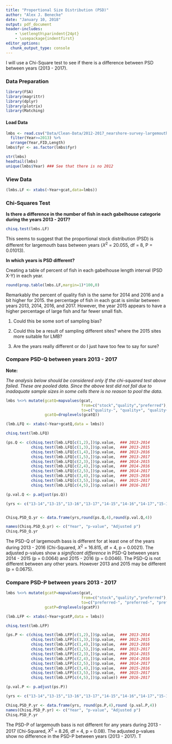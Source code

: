 ```yaml
---
title: "Proportional Size Distribution (PSD)"
author: "Alex J. Benecke"
date: "January 10, 2018"
output: pdf_document
header-includes:
    - \setlength\parindent{24pt}
    - \usepackage{indentfirst}
editor_options: 
  chunk_output_type: console
---
```


  I will use a Chi-Square test to see if there is a difference between PSD between years (2013 - 2017).

### Data Preparation

```r
library(FSA)
library(magrittr)
library(dplyr)
library(plotrix)
library(Matching)
```

#### Load Data
```r
lmbs <- read.csv("Data/Clean-Data/2012-2017_nearshore-survey-largemouth-bass_Stock_CLEAN.csv") %>%
  filter(Year>=2013) %>%
  arrange(Year,FID,Length)
lmbs$fyr <- as.factor(lmbs$fyr)

str(lmbs)
headtail(lmbs)
unique(lmbs$Year) ### See that there is no 2012
```

### View Data
```r
(lmbs.LF <- xtabs(~Year+gcat,data=lmbs))
```

### Chi-Squares Test
 
 **Is there a difference in the number of fish in each gabelhouse categorie during the years 2013 - 2017?**
 
```r
chisq.test(lmbs.LF)
```

  This seems to suggest that the proportional stock distribution (PSD) is different for largemouth bass between years ($X^{2}$ = 20.055, df = 8, P = 0.01013).
  
  
  **In which years is PSD different?**
  
  Creating a table of percent of fish in each gabelhouse length interval (PSD X-Y) in each year.
  
```r
round(prop.table(lmbs.LF,margin=1)*100,0)
```

  Remarkably the percent of quality fish is the same for 2014 and 2016 and a bit higher for 2015. the percentage of fish in each gcat is similar between years 2013, 2014, 2016, and 2017. However, the year 2015 appears to have a higher percentage of large fish and far fewer small fish. 


1) Could this be some sort of sampling bias?

2) Could this be a result of sampling different sites? where the 2015 sites more suitable for LMB?
  
3) Are the years really different or do I just have too few to say for sure?


### Compare PSD-Q between years 2013 - 2017

**Note:**

  *The analysis below should be considered only if the chi-squared test above failed. These are pooled data. Since the above test did not fail due to inadaquate sample sizes in some cells there is no reason to pool the data.* 

```r
lmbs %<>% mutate(gcatQ=mapvalues(gcat,
                                 from=c("stock","quality","preferred"),
                                 to=c("quality-", "quality+", "quality+")),
                 gcatQ=droplevels(gcatQ))

(lmb.LFQ <- xtabs(~Year+gcatQ,data = lmbs))

chisq.test(lmb.LFQ)
```

```r

(ps.Q <- c(chisq.test(lmb.LFQ[c(1,2),])$p.value,  ### 2013-2014
           chisq.test(lmb.LFQ[c(1,3),])$p.value,  ### 2013-2015
           chisq.test(lmb.LFQ[c(1,4),])$p.value,  ### 2013-2016
           chisq.test(lmb.LFQ[c(1,5),])$p.value,  ### 2013-2017
           chisq.test(lmb.LFQ[c(2,3),])$p.value,  ### 2014-2015
           chisq.test(lmb.LFQ[c(2,4),])$p.value,  ### 2014-2016
           chisq.test(lmb.LFQ[c(2,5),])$p.value,  ### 2014-2017
           chisq.test(lmb.LFQ[c(3,4),])$p.value,  ### 2015-2016
           chisq.test(lmb.LFQ[c(3,5),])$p.value,  ### 2015-2017
           chisq.test(lmb.LFQ[c(4,5),])$p.value)) ### 2016-2017

(p.val.Q <- p.adjust(ps.Q))

```

```r
(yrs <- c("13-14","13-15","13-16","13-17","14-15","14-16","14-17","15-16","15-17","16-17"))


Chisq.PSD_Q.yr <- data.frame(yrs,round(ps.Q,4),round(p.val.Q,4))

names(Chisq.PSD_Q.yr) <- c("Year", "p-value", "Adjusted p")
Chisq.PSD_Q.yr
```

  The PSD-Q of largemouth bass is different for at least one of the years during 2013 - 2016 (Chi-Squared, $X^{2}$ = 16.815, df = 4, p = 0.0021). The adjusted p-values show a *significant difference* in PSD-Q between years 2014 - 2015 (p = 0.0064) and 2015 - 2016 (p = 0.0046). The PSD-Q is not different between any other years. However 2013 and 2015 may be different (p = 0.0675).
  

### Compare PSD-P between years 2013 - 2017

```r
lmbs %<>% mutate(gcatP=mapvalues(gcat,
                                 from=c("stock","quality","preferred"),
                                 to=c("preferred-", "preferred-", "preferred+")),
                 gcatP=droplevels(gcatP))

(lmb.LFP <- xtabs(~Year+gcatP,data = lmbs))

chisq.test(lmb.LFP)
```

```r
(ps.P <- c(chisq.test(lmb.LFP[c(1,2),])$p.value,  ### 2013-2014
           chisq.test(lmb.LFP[c(1,3),])$p.value,  ### 2013-2015
           chisq.test(lmb.LFP[c(1,4),])$p.value,  ### 2013-2016
           chisq.test(lmb.LFP[c(1,5),])$p.value,  ### 2013-2017
           chisq.test(lmb.LFP[c(2,3),])$p.value,  ### 2014-2015
           chisq.test(lmb.LFP[c(2,4),])$p.value,  ### 2014-2016
           chisq.test(lmb.LFP[c(2,5),])$p.value,  ### 2014-2017
           chisq.test(lmb.LFP[c(3,4),])$p.value,  ### 2015-2016
           chisq.test(lmb.LFP[c(3,5),])$p.value,  ### 2015-2017
           chisq.test(lmb.LFP[c(4,5),])$p.value)) ### 2016-2017

(p.val.P <- p.adjust(ps.P))
```

```r
(yrs <- c("13-14","13-15","13-16","13-17","14-15","14-16","14-17","15-16","15-17","16-17"))

Chisq.PSD_P.yr <- data.frame(yrs, round(ps.P,4),round (p.val.P,4))
names(Chisq.PSD_P.yr) <- c("Year", "p-value", "Adjusted p")
Chisq.PSD_P.yr
```


  The PSD-P of largemouth bass is not different for any years during 2013 - 2017 (Chi-Squared, $X^{2}$ = 8.26, df = 4, p = 0.08). The adjusted p-values show no difference in the PSD-P between years (2013 - 2017). T











